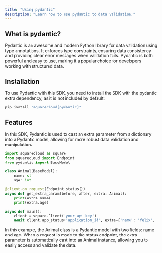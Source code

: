 ```yaml
---
title: "Using pydantic"
description: "Learn how to use pydantic to data validation."
---
```


## What is pydantic?
Pydantic is an awesome and modern Python library for data validation using
type annotations. It enforces type constraints, ensuring data consistency and
providing clear error messages when validation fails. Pydantic is both
powerful and easy to use, making it a popular choice for developers working
with structured data.

## Installation

To use Pydantic with this SDK, you need to install the SDK with the pydantic
extra dependency, as it is not included by default:
```bash
pip install "squarecloud[pydantic]"
```

## Features
In this SDK, Pydantic is used to cast an extra parameter from a dictionary
into a Pydantic model, allowing for more robust data
validation and manipulation.

````python
import squarecloud as square
from squarecloud import Endpoint
from pydantic import BaseModel

class Animal(BaseModel):
    name: str
    age: int

@client.on_request(Endpoint.status())
async def get_extra_param(before, after, extra: Animal):
    print(extra.name)
    print(extra.age)

async def main():
    client = square.Client('your api key')
    await client.app_status('application_id', extra={'name': 'felix', 'age': 3})
````

In this example, the Animal class is a Pydantic model with two
fields: name and age. When a request is made to the status endpoint,
the extra parameter is automatically cast into an Animal instance, allowing
you to easily access and validate the data.

